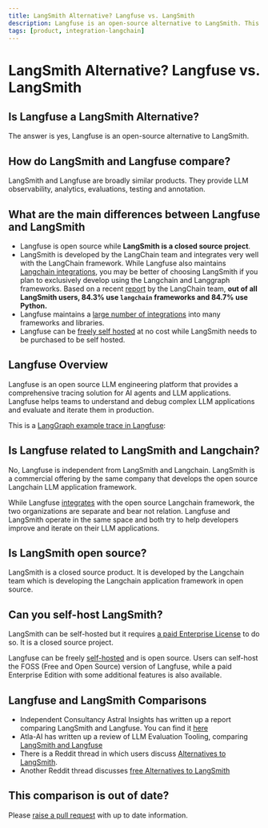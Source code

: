 ```yaml
---
title: LangSmith Alternative? Langfuse vs. LangSmith
description: Langfuse is an open-source alternative to LangSmith. This article compares Langfuse and LangSmith for LLM observability, analytics, evaluations, testing, and annotation.
tags: [product, integration-langchain]
---
```


# LangSmith Alternative? Langfuse vs. LangSmith

## Is Langfuse a LangSmith Alternative?

The answer is yes, Langfuse is an open-source alternative to LangSmith.

## How do LangSmith and Langfuse compare?

LangSmith and Langfuse are broadly similar products. They provide LLM observability, analytics, evaluations, testing and annotation.

## What are the main differences between Langfuse and LangSmith

- Langfuse is open source while **LangSmith is a closed source project**.
- LangSmith is developed by the LangChain team and integrates very well with the LangChain framework. While Langfuse also maintains [Langchain integrations](/docs/integrations/langchain/tracing), you may be better of choosing LangSmith if you plan to exclusively develop using the Langchain and Langgraph frameworks. Based on a recent [report](https://blog.langchain.dev/langchain-state-of-ai-2024/) by the LangChain team, **out of all LangSmith users, 84.3% use `langchain` frameworks and 84.7% use Python.**
- Langfuse maintains a [large number of integrations](/docs/integrations/overview) into many frameworks and libraries.
- Langfuse can be [freely self hosted](/self-hosting) at no cost while LangSmith needs to be purchased to be self hosted.

## Langfuse Overview

Langfuse is an open source LLM engineering platform that provides a comprehensive tracing solution for AI agents and LLM applications. Langfuse helps teams to understand and debug complex LLM applications and evaluate and iterate them in production.

This is a [LangGraph example trace in Langfuse](https://cloud.langfuse.com/project/cloramnkj0002jz088vzn1ja4/traces/23338c52-350d-4efb-89ca-82d759828b1d?observation=b9374ddc-6485-4b01-b3b5-64a46607f05b):

<CloudflareVideo videoId="dbe2ea8e8d64f27126a3734fa51cd0e7" gifStyle />


<GetStartedGeneral/>

## Is Langfuse related to LangSmith and Langchain? 

No, Langfuse is independent from LangSmith and Langchain. LangSmith is a commercial offering by the same company that develops the open source Langchain LLM application framework.

While Langfuse [integrates](/docs/integrations/langchain/tracing) with the open source Langchain framework, the two organizations are separate and bear not relation. Langfuse and LangSmith operate in the same space and both try to help developers improve and iterate on their LLM applications.

## Is LangSmith open source?

LangSmith is a closed source product. It is developed by the Langchain team which is developing the Langchain application framework in open source.

## Can you self-host LangSmith?

LangSmith can be self-hosted but it requires [a paid Enterprise License](https://www.langchain.com/pricing) to do so. It is a closed source project.

Langfuse can be freely [self-hosted](/self-hosting) and is open source. Users can self-host the FOSS (Free and Open Source) version of Langfuse, while a paid Enterprise Edition with some additional features is also available.

## Langfuse and LangSmith Comparisons

- Independent Consultancy Astral Insights has written up a report comparing LangSmith and Langfuse. You can find it [here](https://astralinsights.ai/comparison-of-observability-platforms-LangSmith-langfuse/)
- Atla-AI has written up a review of LLM Evaluation Tooling, comparing [LangSmith and Langfuse](https://www.atla-ai.com/post/llm-evaluation-tooling-review)
- There is a Reddit thread in which users discuss [Alternatives to LangSmith](https://www.reddit.com/r/LangChain/comments/1b2y18p/LangSmith_started_charging_time_to_compare/).
- Another Reddit thread discusses [free Alternatives to LangSmith](https://www.reddit.com/r/LocalLLaMA/comments/1aujfiz/real_free_alternative_to_LangSmith/)

## This comparison is out of date?

Please [raise a pull request](https://github.com/langfuse/langfuse-docs/tree/main/pages/faq/all) with up to date information.

